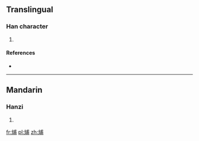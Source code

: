 ==Translingual==

===Han character===
{{Han char|rn=86|rad=火|as=07|sn=11|four=93827|canj=FIJB}}

# {{defn|Han|sort=火07}}

====References====
* {{Han ref|kx=0671.150|dkj=19043|dj=1080.120|hdz=32203.110|uh=70F3|ud=28915|bh=D650|bd=54864}}

----

==Mandarin==

===Hanzi===
{{cmn-hanzi|pin=[[pǔ]] ([[pu3]])|wg=p'u<sup>3</sup>}}

# {{defn|lang=cmn|sort=火07}}

[[fr:烳]]
[[pl:烳]]
[[zh:烳]]